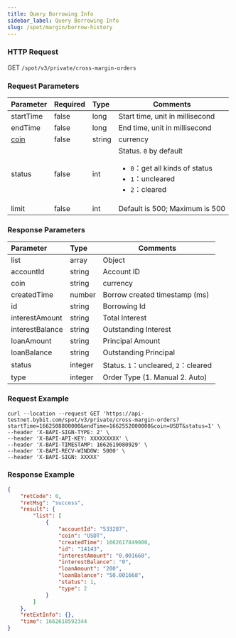 ```yaml
---
title: Query Borrowing Info
sidebar_label: Query Borrowing Info
slug: /spot/margin/borrow-history
---
```


### HTTP Request
GET <code>/spot/v3/private/cross-margin-orders</code>

### Request Parameters
| Parameter | Required | Type | Comments|
|:----- |:-------|:-----|------ |
|startTime|false|long|Start time, unit in millisecond|
|endTime|false|long|End time, unit in millisecond|
|[coin](../enum#currencycoin)|false|string|currency|
|status|false|int|Status. <code>0</code> by default<ul><li><code>0</code>：get all kinds of status</li><li><code>1</code>：uncleared</li><li><code>2</code>：cleared</li></ul>|
|limit|false|int|Default is 500; Maximum is 500|

### Response Parameters
| Parameter | Type | Comments|
|:----- |:-----|----- |
|list|array|Object|
|accountId|string|Account ID|
|coin|string|currency|
|createdTime|number |Borrow created timestamp (ms)|
|id|string |Borrowing Id|
|interestAmount|string|Total Interest|
|interestBalance|string|Outstanding Interest|
|loanAmount|string|Principal Amount|
|loanBalance|string|Outstanding Principal|
|status|integer|Status. <code>1</code>：uncleared, <code>2</code>：cleared|
|type|integer|Order Type (1. Manual 2. Auto)|

### Request Example

```http
curl --location --request GET 'https://api-testnet.bybit.com/spot/v3/private/cross-margin-orders?startTime=1662508800000&endTime=1662552000000&coin=USDT&status=1' \
--header 'X-BAPI-SIGN-TYPE: 2' \
--header 'X-BAPI-API-KEY: XXXXXXXXX' \
--header 'X-BAPI-TIMESTAMP: 1662619080929' \
--header 'X-BAPI-RECV-WINDOW: 5000' \
--header 'X-BAPI-SIGN: XXXXX'
```

### Response Example

```json
{
    "retCode": 0,
    "retMsg": "success",
    "result": {
        "list": [
            {
                "accountId": "533287",
                "coin": "USDT",
                "createdTime": 1662617849000,
                "id": "14143",
                "interestAmount": "0.001668",
                "interestBalance": "0",
                "loanAmount": "200",
                "loanBalance": "50.001668",
                "status": 1,
                "type": 2
            }
        ]
    },
    "retExtInfo": {},
    "time": 1662618592344
}
```

